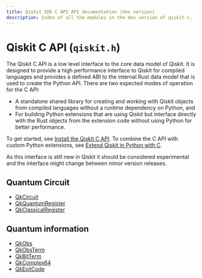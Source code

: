 ```yaml
---
title: Qiskit SDK C API API documentation (dev version)
description: Index of all the modules in the dev version of qiskit-c.
---
```


<span id="qiskit-c-api-qiskit-h" />

# Qiskit C API (`qiskit.h`)

The Qiskit C API is a low level interface to the core data model of Qiskit. It is designed to provide a high performance interface to Qiskit for compiled languages and provides a defined ABI to the internal Rust data model that is used to create the Python API. There are two expected modes of operation for the C API:

*   A standalone shared library for creating and working with Qiskit objects from compiled languages without a runtime dependency on Python, and
*   For building Python extensions that are using Qiskit but interface directly with the Rust objects from the extension code without using Python for better performance.

To get started, see [Install the Qiskit C API](/docs/guides/install-c-api). To combine the C API with custom Python extensions, see [Extend Qiskit in Python with C](/docs/guides/c-extension-for-python).

As this interface is still new in Qiskit it should be considered experimental and the interface might change between minor version releases.

## Quantum Circuit

*   [QkCircuit](qk-circuit)
*   [QkQuantumRegister](qk-quantum-register)
*   [QkClassicalRegister](qk-classical-register)

## Quantum information

*   [QkObs](qk-obs)
*   [QkObsTerm](qk-obs-term)
*   [QkBitTerm](qk-bit-term)
*   [QkComplex64](qk-complex-64)
*   [QkExitCode](qk-exit-code)

